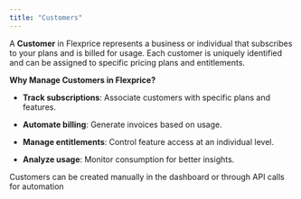 ```yaml
---
title: "Customers"
---
```


A **Customer** in Flexprice represents a business or individual that subscribes to your plans and is billed for usage. Each customer is uniquely identified and can be assigned to specific pricing plans and entitlements.

**Why Manage Customers in Flexprice?**

* **Track subscriptions**: Associate customers with specific plans and features.

* **Automate billing**: Generate invoices based on usage.

* **Manage entitlements**: Control feature access at an individual level.

* **Analyze usage**: Monitor consumption for better insights.

Customers can be created manually in the dashboard or through API calls for automation